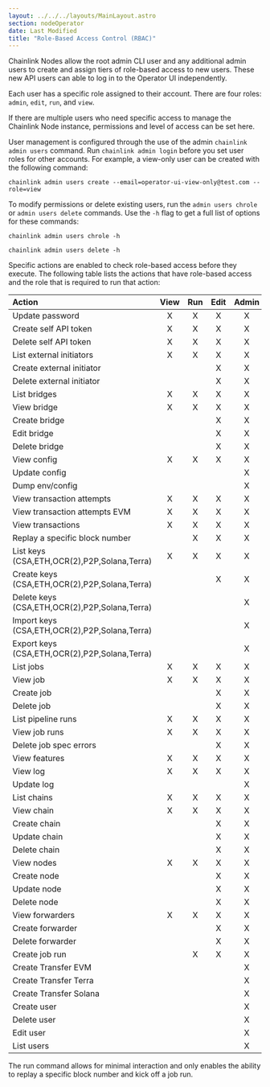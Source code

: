 ```yaml
---
layout: ../../../layouts/MainLayout.astro
section: nodeOperator
date: Last Modified
title: "Role-Based Access Control (RBAC)"
---
```


Chainlink Nodes allow the root admin CLI user and any additional admin users to create and assign tiers of role-based access to new users. These new API users can able to log in to the Operator UI independently.

Each user has a specific role assigned to their account. There are four roles: `admin`, `edit`, `run`, and `view`.

If there are multiple users who need specific access to manage the Chainlink Node instance, permissions and level of access can be set here.

User management is configured through the use of the admin `chainlink admin users` command. Run `chainlink admin login` before you set user roles for other accounts. For example, a view-only user can be created with the following command:

```shell
chainlink admin users create --email=operator-ui-view-only@test.com --role=view
```

To modify permissions or delete existing users, run the `admin users chrole` or `admin users delete` commands. Use the `-h` flag to get a full list of options for these commands:

```shell
chainlink admin users chrole -h
```

```shell
chainlink admin users delete -h
```

Specific actions are enabled to check role-based access before they execute. The following table lists the actions that have role-based access and the role that is required to run that action:

| Action                                        | View | Run | Edit | Admin |
| :-------------------------------------------- | :--: | :-: | :--: | :---: |
| Update password                               |  X   |  X  |  X   |   X   |
| Create self API token                         |  X   |  X  |  X   |   X   |
| Delete self API token                         |  X   |  X  |  X   |   X   |
| List external initiators                      |  X   |  X  |  X   |   X   |
| Create external initiator                     |      |     |  X   |   X   |
| Delete external initiator                     |      |     |  X   |   X   |
| List bridges                                  |  X   |  X  |  X   |   X   |
| View bridge                                   |  X   |  X  |  X   |   X   |
| Create bridge                                 |      |     |  X   |   X   |
| Edit bridge                                   |      |     |  X   |   X   |
| Delete bridge                                 |      |     |  X   |   X   |
| View config                                   |  X   |  X  |  X   |   X   |
| Update config                                 |      |     |      |   X   |
| Dump env/config                               |      |     |      |   X   |
| View transaction attempts                     |  X   |  X  |  X   |   X   |
| View transaction attempts EVM                 |  X   |  X  |  X   |   X   |
| View transactions                             |  X   |  X  |  X   |   X   |
| Replay a specific block number                |      |  X  |  X   |   X   |
| List keys (CSA,ETH,OCR(2),P2P,Solana,Terra)   |  X   |  X  |  X   |   X   |
| Create keys (CSA,ETH,OCR(2),P2P,Solana,Terra) |      |     |  X   |   X   |
| Delete keys (CSA,ETH,OCR(2),P2P,Solana,Terra) |      |     |      |   X   |
| Import keys (CSA,ETH,OCR(2),P2P,Solana,Terra) |      |     |      |   X   |
| Export keys (CSA,ETH,OCR(2),P2P,Solana,Terra) |      |     |      |   X   |
| List jobs                                     |  X   |  X  |  X   |   X   |
| View job                                      |  X   |  X  |  X   |   X   |
| Create job                                    |      |     |  X   |   X   |
| Delete job                                    |      |     |  X   |   X   |
| List pipeline runs                            |  X   |  X  |  X   |   X   |
| View job runs                                 |  X   |  X  |  X   |   X   |
| Delete job spec errors                        |      |     |  X   |   X   |
| View features                                 |  X   |  X  |  X   |   X   |
| View log                                      |  X   |  X  |  X   |   X   |
| Update log                                    |      |     |      |   X   |
| List chains                                   |  X   |  X  |  X   |   X   |
| View chain                                    |  X   |  X  |  X   |   X   |
| Create chain                                  |      |     |  X   |   X   |
| Update chain                                  |      |     |  X   |   X   |
| Delete chain                                  |      |     |  X   |   X   |
| View nodes                                    |  X   |  X  |  X   |   X   |
| Create node                                   |      |     |  X   |   X   |
| Update node                                   |      |     |  X   |   X   |
| Delete node                                   |      |     |  X   |   X   |
| View forwarders                               |  X   |  X  |  X   |   X   |
| Create forwarder                              |      |     |  X   |   X   |
| Delete forwarder                              |      |     |  X   |   X   |
| Create job run                                |      |  X  |  X   |   X   |
| Create Transfer EVM                           |      |     |      |   X   |
| Create Transfer Terra                         |      |     |      |   X   |
| Create Transfer Solana                        |      |     |      |   X   |
| Create user                                   |      |     |      |   X   |
| Delete user                                   |      |     |      |   X   |
| Edit user                                     |      |     |      |   X   |
| List users                                    |      |     |      |   X   |

The run command allows for minimal interaction and only enables the ability to replay a specific block number and kick off a job run.
